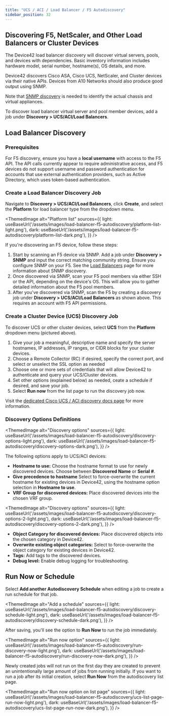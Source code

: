 ```yaml
---
title: "UCS / ACI / Load Balancer / F5 Autodiscovery"
sidebar_position: 32
---
```



## Discovering F5, NetScaler, and Other Load Balancers or Cluster Devices

The Device42 load balancer discovery will discover virtual servers, pools, and devices with dependencies. Basic inventory information includes hardware model, serial number, hostname(s), OS details, and more. 

Device42 discovers Cisco ASA, Cisco UCS, NetScaler, and Cluster devices via their native APIs. Devices from A10 Networks should also produce good output using SNMP. 

Note that [SNMP discovery](network-auto-discovery.mdx) is needed to identify the actual chassis and virtual appliances. 

To discover load balancer virtual server and pool member devices, add a job under **Discovery > UCS/ACI/Load Balancers**.

## Load Balancer Discovery

### Prerequisites

For F5 discovery, ensure you have a **local username** with access to the F5 API. The API calls currently appear to require administrative access, and F5 devices do not support username and password authentication for accounts that use external authentication providers, such as Active Directory, which uses token-based authentication.

### Create a Load Balancer Discovery Job

Navigate to **Discovery > UCS/ACI/Load Balancers**, click **Create**, and select the **Platform** for load balancer type from the dropdown menu.

<ThemedImage
  alt="Platform list"
  sources={{
    light: useBaseUrl('/assets/images/load-balancer-f5-autodiscovery/platform-list-light.png'),
    dark: useBaseUrl('/assets/images/load-balancer-f5-autodiscovery/platform-list-dark.png'),
  }}
/>

If you're discovering an F5 device, follow these steps:

1. Start by scanning an F5 device via SNMP. Add a job under **Discovery > SNMP** and input the correct matching community string. Ensure you configure SNMP on your F5. See the [Load Balancers](auto-discovery/load-balancers.mdx) page for more information about SNMP discovery.
2. Once discovered via SNMP, scan your F5 pool members via either SSH or the API, depending on the device's OS. This will allow you to gather detailed information about the F5 pool members.
3. After you've discovered via SNMP, scan the F5 by creating a discovery job under **Discovery > UCS/ACI/Load Balancers** as shown above. This requires an account with F5 API permissions.

### Create a Cluster Device (UCS) Discovery Job

To discover UCS or other cluster devices, select **UCS** from the **Platform** dropdown menu (pictured above). 

1. Give your job a meaningful, descriptive name and specify the server hostnames, IP addresses, IP ranges, or CIDR blocks for your cluster devices.
2. Choose a Remote Collector (RC) if desired, specify the correct port, and select or unselect the SSL option as needed
3. Choose one or more sets of credentials that will allow Device42 to authenticate and query your UCS/Cluster devices.
4. Set other options (explained below) as needed, ceate a schedule if desired, and save your job.
5. Select **Run now** from the list page to run the discovery job now.

Visit the [dedicated Cisco UCS / ACI discovery docs page](cisco-ucs-auto-discovery.mdx) for more information.

### Discovery Options Definitions

<ThemedImage
  alt="Discovery options"
  sources={{
    light: useBaseUrl('/assets/images/load-balancer-f5-autodiscovery/discovery-options-light.png'),
    dark: useBaseUrl('/assets/images/load-balancer-f5-autodiscovery/discovery-options-dark.png'),
  }}
/>

The following options apply to UCS/ACI devices:

- **Hostname to use:** Choose the hostname format to use for newly discovered devices. Choose between **Discovered Name** or **Serial #**.
- **Give precedence to hostname** Select to force-overwrite the current hostname for existing devices in Device42, using the hostname option selection in **Hostname to use**.
- **VRF Group for discovered devices:** Place discovered devices into the chosen VRF group.

<ThemedImage
  alt="Discovery options"
  sources={{
    light: useBaseUrl('/assets/images/load-balancer-f5-autodiscovery/discovery-options-2-light.png'),
    dark: useBaseUrl('/assets/images/load-balancer-f5-autodiscovery/discovery-options-2-dark.png'),
  }}
/>

- **Object Category for discovered devices:** Place discovered objects into the chosen category in Device42.
- **Overwrite existing object categories:** Select to force-overwrite the object category for existing devices in Device42.
- **Tags:** Add tags to the discovered devices.
- **Debug level:** Enable debug logging for troubleshooting.

## Run Now or Schedule

Select **Add another Autodiscovery Schedule** when editing a job to create a run schedule for that job.

<ThemedImage
  alt="Add a schedule"
  sources={{
    light: useBaseUrl('/assets/images/load-balancer-f5-autodiscovery/discovery-schedule-light.png'),
    dark: useBaseUrl('/assets/images/load-balancer-f5-autodiscovery/discovery-schedule-dark.png'),
  }}
/>

After saving, you'll see the option to **Run Now** to run the job immediately.

<ThemedImage
  alt="Run now option"
  sources={{
    light: useBaseUrl('/assets/images/load-balancer-f5-autodiscovery/run-discovery-now-light.png'),
    dark: useBaseUrl('/assets/images/load-balancer-f5-autodiscovery/run-discovery-now-dark.png'),
  }}
/>

Newly created jobs will not run on the first day they are created to prevent an unintentionally large amount of jobs from running initially. If you want to run a job after its initial creation, select **Run Now** from the autodiscovery list page.

<ThemedImage
  alt="Run now option on list page"
  sources={{
    light: useBaseUrl('/assets/images/load-balancer-f5-autodiscovery/ucs-list-page-run-now-light.png'),
    dark: useBaseUrl('/assets/images/load-balancer-f5-autodiscovery/ucs-list-page-run-now-dark.png'),
  }}
/>
